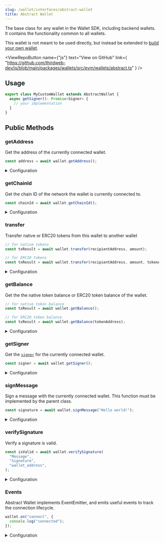 ```yaml
---
slug: /wallet/interfaces/abstract-wallet
title: Abstract Wallet
---
```



The base class for any wallet in the Wallet SDK, including backend wallets. It contains the functionality common to all wallets.

This wallet is not meant to be used directly, but instead be extended to [build your own wallet](/wallet/build-a-wallet).

<ViewRepoButton
  name={"js"}
  text="View on GitHub"
  link={
    "https://github.com/thirdweb-dev/js/blob/main/packages/wallets/src/evm/wallets/abstract.ts"
  }
/>

## Usage

```javascript
export class MyCustomWallet extends AbstractWallet {
  async getSigner(): Promise<Signer> {
    // your implementation
  }
}
```

## Public Methods

### getAddress

Get the address of the currently connected wallet.

```javascript
const address = await wallet.getAddress();
```

<details>
  <summary>Configuration</summary>
  <div>

#### Return Value

Returns a `string` containing the wallet address, or `undefined` if the connection failed.

```typescript
string | undefined;
```

</div>
</details>

### getChainId

Get the chain ID of the network the wallet is currently connected to.

```javascript
const chainId = await wallet.getChainId();
```

<details>
  <summary>Configuration</summary>
  <div>

#### Return Value

Returns a `number` containing the chain ID, or `undefined` if there is no connected wallet.

```typescript
number | undefined;
```

</div>
</details>

### transfer

Transfer native or ERC20 tokens from this wallet to another wallet

```javascript
// for native tokens
const txResult = await wallet.transfer(recipientAddress, amount);

// for ERC20 tokens
const txResult = await wallet.transfer(recipientAddress, amount, tokenAddress);
```

<details>
  <summary>Configuration</summary>
  <div>

#### recipientAddress

Address of the recipient to send the tokens to

```
string
```

#### amount

Amount of tokens to send

```
string | number
```

#### Return Value

```
Promise<TransactionResult>
```

</div>
</details>

### getBalance

Get the the native token balance or ERC20 token balance of the wallet.

```javascript
// for native token balance
const txResult = await wallet.getBalance();

// for ERC20 token balance
const txResult = await wallet.getBalance(tokenAddress);
```

<details>
  <summary>Configuration</summary>
  <div>

#### tokenAddress

Address of the ERC20 token. If no address is provided, the native token balance is returned.

#### Return Value

```ts
Promise<{
  symbol: string;
  value: BigNumber;
  name: string;
  decimals: number;
  displayValue: string;
}>;
```

</div>
</details>

### getSigner

Get the [`signer`](https://docs.ethers.org/v5/api/signer/) for the currently connected wallet.

```javascript
const signer = await wallet.getSigner();
```

<details>
  <summary>Configuration</summary>
  <div>

#### Return Value

Returns a [`Signer`](https://docs.ethers.org/v5/api/signer/).

```typescript
Signer;
```

</div>
</details>

### signMessage

Sign a message with the currently connected wallet. This function must be implemented by the parent class.

```javascript
const signature = await wallet.signMessage("Hello world!");
```

<details>
  <summary>Configuration</summary>
  <div>

#### message

The message to sign.

Must be a `string`.

#### Return Value

Returns a `string` containing the signature.

```typescript
string;
```

</div>
</details>

### verifySignature

Verify a signature is valid.

```javascript
const isValid = await wallet.verifySignature(
  "Message",
  "Signature",
  "wallet_address",
);
```

<details>
  <summary>Configuration</summary>
  <div>

#### message

The message that was signed.

Must be a `string`.

#### signature

The signature to verify.

Must be a `string`.

#### address

The address of the wallet that signed the message.

Must be a `string`.

#### chainId

The chain ID to check the signature on.

Optional, must be a `number`.

</div>
</details>

### Events

Abstract Wallet implements EventEmitter, and emits useful events to track the connection lifecycle.

```javascript
wallet.on("connect", {
  console.log("connected");
});
```

<details>
  <summary>Configuration</summary>
  <div>

#### eventName

The name of the event to listen for.
Each event returns a different `data` object, or no `data` object at all.

Possible options:

- [`change`](#change)
- [`connect`](#connect)
- [`disconnect`](#disconnect)
- [`error`](#error)
- [`message`](#message)
- [`open_wallet`](#open_wallet)
- [`request`](#request)

##### change

User changes the wallet they are connected with, or the chain they are connected to.

Data available:

```typescript
{
  address: string;
  chainId: number;
}
```

##### connect

User connects their wallet to your app.

Data available:

```typescript
{
  address: string;
  chainId: number;
}
```

##### disconnect

User disconnects their wallet from your app.

No `data` is available.

##### error

An error occurs in the wallet.

Data available:

```typescript
{
  cause: unknown;
  message: string;
  name: string;
  stack: string | undefined;
}
```

##### message

Wallet receives some message that the consumer should be notified of. The kind of message is identified by the `type` field.

Data available:

```typescript
{
  type: string;
  data: unknown;
}
```

##### open_wallet

User opens the wallet app.

`data` is a `string | undefined`.

##### request

Wallet receives some request that the consumer should be notified of. The kind of request is identified by the `type` field.

No `data` is available.

#### callback

The function to run when the event is emitted.

</div>
</details>

